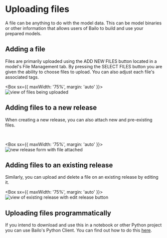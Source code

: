 

# Uploading files

A file can be anything to do with the model data. This can be model binaries or other information that allows users of
Bailo to build and use your prepared models.

## Adding a file

Files are primarily uploaded using the ADD NEW FILES button located in a model's File Management tab. By pressing the
SELECT FILES button you are given the ability to choose files to upload. You can also adjust each file's associated
tags.

<Box sx={{ maxWidth: '75%', margin: 'auto' }}>
  <Image alt='view of files being uploaded' src={bailoUploadFile} />
</Box>

## Adding files to a new release

When creating a new release, you can also attach new and pre-existing files.

<br />

<Box sx={{ maxWidth: '75%', margin: 'auto' }}>
  <Image alt='new release form with file attached' src={bailoUploadFileRelease} />
</Box>

## Adding files to an existing release

Similarly, you can upload and delete a file on an existing release by editing it.

<Box sx={{ maxWidth: '75%', margin: 'auto' }}>
  <Image alt='view of existing release with edit release button' src={bailoUploadedFileRelease} />
</Box>

## Uploading files programmatically

If you intend to download and use this in a notebook or other Python project you can use Bailo's Python Client. You can
find out how to do this [here](/docs/python/notebooks/models_and_releases_demo_pytorch/index.html).

